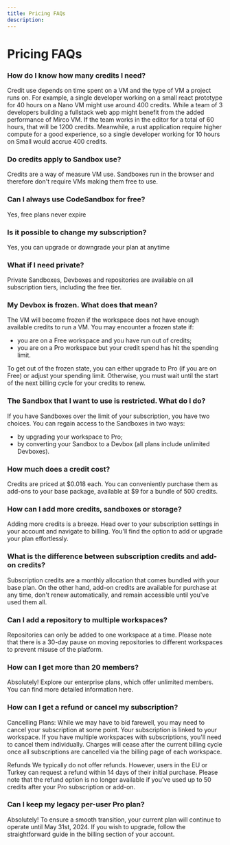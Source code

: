 ```yaml
---
title: Pricing FAQs
description: 
---
```



# Pricing FAQs

### How do I know how many credits I need?

Credit use depends on time spent on a VM and the type of VM a project runs on. For example, a single developer working on a small react prototype for 40 hours on a Nano VM might use around 400 credits.  While a team of 3 developers building a fullstack web app might benefit from the added performance of Mirco VM. If the team works in the editor for a total of 60 hours, that will be 1200 credits. Meanwhile, a rust application require higher compute for a good experience, so a single developer working for 10 hours on Small would accrue 400 credits.

### Do credits apply to Sandbox use? 

Credits are a way of measure VM use. Sandboxes run in the browser and therefore don't require VMs making them free to use. 

### Can I always use CodeSandbox for free?

Yes, free plans never expire

### Is it possible to change my subscription?

Yes, you can upgrade or downgrade your plan at anytime

### What if I need private?

Private Sandboxes, Devboxes and repositories are available on all subscription tiers, including the free tier.

### My Devbox is frozen. What does that mean?
The VM will become frozen if the workspace does not have enough available credits to run a VM. You may encounter a frozen state if:
- you are on a Free workspace and you have run out of credits;
- you are on a Pro workspace but your credit spend has hit the spending limit.

To get out of the frozen state, you can either upgrade to Pro (if you are on Free) or adjust your spending limit. Otherwise, you must wait until the start of the next billing cycle for your credits to renew.

### The Sandbox that I want to use is restricted. What do I do?
If you have Sandboxes over the limit of your subscription, you have two choices. You can regain access to the Sandboxes in two ways:
- by upgrading your workspace to Pro;
- by converting your Sandbox to a Devbox (all plans include unlimited Devboxes).

### How much does a credit cost?

Credits are priced at $0.018 each. You can conveniently purchase them as add-ons to your base package, available at $9 for a bundle of 500 credits.

### How can I add more credits, sandboxes or storage?

Adding more credits is a breeze. Head over to your subscription settings in your account and navigate to billing. You'll find the option to add or upgrade your plan effortlessly.

### What is the difference between subscription credits and add-on credits?

Subscription credits are a monthly allocation that comes bundled with your base plan. On the other hand, add-on credits are available for purchase at any time, don't renew automatically, and remain accessible until you've used them all.

### Can I add a repository to multiple workspaces?

Repositories can only be added to one workspace at a time. Please note that there is a 30-day pause on moving repositories to different workspaces to prevent misuse of the platform.

### How can I get more than 20 members?

Absolutely! Explore our enterprise plans, which offer unlimited members. You can find more detailed information here.

### How can I get a refund or cancel my subscription?

Cancelling Plans: While we may have to bid farewell, you may need to cancel your subscription at some point. Your subscription is linked to your workspace. If you have multiple workspaces with subscriptions, you'll need to cancel them individually. Charges will cease after the current billing cycle once all subscriptions are cancelled via the billing page of each workspace.

Refunds We typically do not offer refunds. However, users in the EU or Turkey can request a refund within 14 days of their initial purchase. Please note that the refund option is no longer available if you've used up to 50 credits after your Pro subscription or add-on.

### Can I keep my legacy per-user Pro plan?

Absolutely! To ensure a smooth transition, your current plan will continue to operate until May 31st, 2024. If you wish to upgrade, follow the straightforward guide in the billing section of your account.

